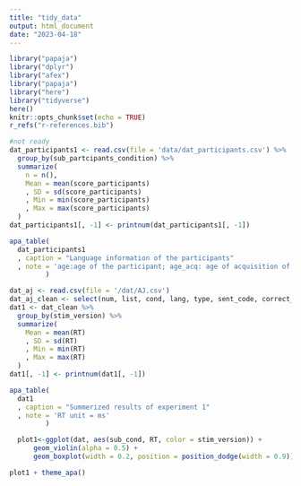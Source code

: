 ```yaml
---
title: "tidy_data"
output: html_document
date: "2023-04-18"
---
```


```r
library("papaja")
library("dplyr")
library("afex")
library("papaja")
library("here")
library("tidyverse")
here()
knitr::opts_chunk$set(echo = TRUE)
r_refs("r-references.bib")
```

```r
#not ready 
dat_participants1 <- read.csv(file = 'data/dat_participants.csv') %>% 
  group_by(sub_partcipants_condition) %>%
  summarize(
    n = n(),
    Mean = mean(score_participants)
    , SD = sd(score_participants)
    , Min = min(score_participants)
    , Max = max(score_participants)
  )
dat_participants1[, -1] <- printnum(dat_participants1[, -1])

apa_table(
  dat_participants1
  , caption = "Language information of the participants"
  , note = 'age:age of the participant; age_acq: age of acquisition of English; CSF: code-switching frequency, EN_ES: use of either languages with family and friends, 0 means always in English, 7 means always in Spanish; LP:language proficiency in Spanish.'
         )
```

```r
dat_aj <- read.csv(file = '/dat/AJ.csv')
dat_aj_clean <- select(num, list, cond, lang, type, sent_code, correct_key, exp1_trial_key.rt, exp1_key.corr, exp1_key.rt ) 
dat1 <- dat_clean %>% 
  group_by(stim_version) %>%
  summarize(
    Mean = mean(RT)
    , SD = sd(RT)
    , Min = min(RT)
    , Max = max(RT)
  )
dat1[, -1] <- printnum(dat1[, -1])

apa_table(
  dat1
  , caption = "Summerized results of experiment 1"
  , note = 'RT unit = ms'
         )
```

```r

  plot1<-ggplot(dat, aes(sub_cond, RT, color = stim_version)) +
      geom_violin(alpha = 0.5) +
      geom_boxplot(width = 0.2, position = position_dodge(width = 0.9))

plot1 + theme_apa()
```